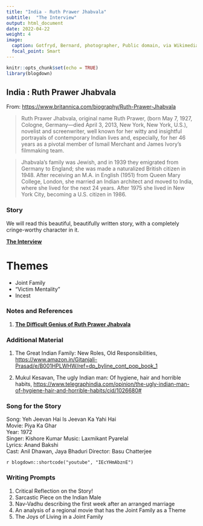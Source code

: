 ```yaml
---
title: "India - Ruth Prawer Jhabvala"
subtitle:  "The Interview"
output: html_document
date: 2022-04-22
weight: 4
image: 
  caption: Gotfryd, Bernard, photographer, Public domain, via Wikimedia Commons
  focal_point: Smart
---
```


```r
knitr::opts_chunk$set(echo = TRUE)
library(blogdown)
```


## India : Ruth Prawer Jhabvala

From: <https://www.britannica.com/biography/Ruth-Prawer-Jhabvala>

> Ruth Prawer Jhabvala, original name Ruth Prawer, (born May 7, 1927, Cologne, Germany—died April 3, 2013, New York, New York, U.S.), novelist and screenwriter, well known for her witty and insightful portrayals of contemporary Indian lives and, especially, for her 46 years as a pivotal member of Ismail Merchant and James Ivory’s filmmaking team.

> Jhabvala’s family was Jewish, and in 1939 they emigrated from Germany to England; she was made a naturalized British citizen in 1948. After receiving an M.A. in English (1951) from Queen Mary College, London, she married an Indian architect and moved to India, where she lived for the next 24 years. After 1975 she lived in New York City, becoming a U.S. citizen in 1986.


### Story

We will read this beautiful, beautifully written story, with a completely cringe-worthy character in it.

<u>[**The Interview**](/pdf/ISTW/RuthJhabvala-The Interview.pdf)</u>

# Themes

- Joint Family
- "Victim Mentality"
- Incest


### Notes and References

1. <u>[**The Difficult Genius of Ruth Prawer Jhabvala**](<https://www.theatlantic.com/entertainment/archive/2019/01/difficult-genius-ruth-prawer-jhabvala/581464/?utm_source=copy-link&utm_medium=social&utm_campaign=share>)</u>


### Additional Material

1. The Great Indian Family: New Roles, Old Responsibilities, <https://www.amazon.in/Gitanjali-Prasad/e/B001HPLWHW/ref=dp_byline_cont_pop_book_1>

2. Mukul Kesavan, The ugly Indian man: Of hygiene, hair and horrible habits, <https://www.telegraphindia.com/opinion/the-ugly-indian-man-of-hygiene-hair-and-horrible-habits/cid/1026680#>

### Song for the Story

Song: Yeh Jeevan Hai Is Jeevan Ka Yahi Hai  
Movie: Piya Ka Ghar  
Year: 1972  
Singer: Kishore Kumar
Music: Laxmikant Pyarelal  
Lyrics: Anand Bakshi  
Cast: Anil Dhawan, Jaya Bhaduri 
Director: Basu Chatterjee  

`r blogdown::shortcode("youtube", "IEcYHmAbznE")`


### Writing Prompts

1. Critical Reflection on the Story!  
1. Sarcastic Piece on the Indian Male 
1. Nav-Vadhu describing the first week after an arranged marriage  
1. An analysis of a regional movie that has the Joint Family as a Theme 
1. The Joys of Living in a Joint Family
